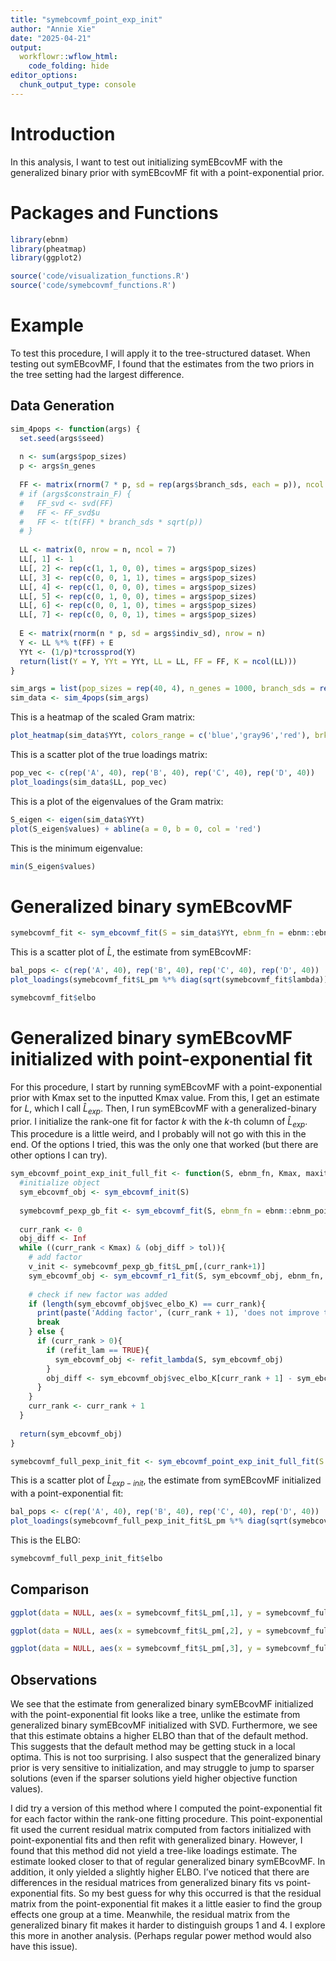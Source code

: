 ```yaml
---
title: "symebcovmf_point_exp_init"
author: "Annie Xie"
date: "2025-04-21"
output: 
  workflowr::wflow_html:
    code_folding: hide
editor_options:
  chunk_output_type: console
---
```


# Introduction
In this analysis, I want to test out initializing symEBcovMF with the generalized binary prior with symEBcovMF fit with a point-exponential prior.

# Packages and Functions

```r
library(ebnm)
library(pheatmap)
library(ggplot2)
```

```r
source('code/visualization_functions.R')
source('code/symebcovmf_functions.R')
```

# Example
To test this procedure, I will apply it to the tree-structured dataset. When testing out symEBcovMF, I found that the estimates from the two priors in the tree setting had the largest difference.

## Data Generation

```r
sim_4pops <- function(args) {
  set.seed(args$seed)
  
  n <- sum(args$pop_sizes)
  p <- args$n_genes
  
  FF <- matrix(rnorm(7 * p, sd = rep(args$branch_sds, each = p)), ncol = 7)
  # if (args$constrain_F) {
  #   FF_svd <- svd(FF)
  #   FF <- FF_svd$u
  #   FF <- t(t(FF) * branch_sds * sqrt(p))
  # }
  
  LL <- matrix(0, nrow = n, ncol = 7)
  LL[, 1] <- 1
  LL[, 2] <- rep(c(1, 1, 0, 0), times = args$pop_sizes)
  LL[, 3] <- rep(c(0, 0, 1, 1), times = args$pop_sizes)
  LL[, 4] <- rep(c(1, 0, 0, 0), times = args$pop_sizes)
  LL[, 5] <- rep(c(0, 1, 0, 0), times = args$pop_sizes)
  LL[, 6] <- rep(c(0, 0, 1, 0), times = args$pop_sizes)
  LL[, 7] <- rep(c(0, 0, 0, 1), times = args$pop_sizes)
  
  E <- matrix(rnorm(n * p, sd = args$indiv_sd), nrow = n)
  Y <- LL %*% t(FF) + E
  YYt <- (1/p)*tcrossprod(Y)
  return(list(Y = Y, YYt = YYt, LL = LL, FF = FF, K = ncol(LL)))
}
```

```r
sim_args = list(pop_sizes = rep(40, 4), n_genes = 1000, branch_sds = rep(2,7), indiv_sd = 1, seed = 1)
sim_data <- sim_4pops(sim_args)
```

This is a heatmap of the scaled Gram matrix:
```r
plot_heatmap(sim_data$YYt, colors_range = c('blue','gray96','red'), brks = seq(-max(abs(sim_data$YYt)), max(abs(sim_data$YYt)), length.out = 50))
```

This is a scatter plot of the true loadings matrix:
```r
pop_vec <- c(rep('A', 40), rep('B', 40), rep('C', 40), rep('D', 40))
plot_loadings(sim_data$LL, pop_vec)
```

This is a plot of the eigenvalues of the Gram matrix:
```r
S_eigen <- eigen(sim_data$YYt)
plot(S_eigen$values) + abline(a = 0, b = 0, col = 'red')
```

This is the minimum eigenvalue:
```r
min(S_eigen$values)
```

# Generalized binary symEBcovMF

```r
symebcovmf_fit <- sym_ebcovmf_fit(S = sim_data$YYt, ebnm_fn = ebnm::ebnm_generalized_binary, K = 7, maxiter = 500, rank_one_tol = 10^(-8), tol = 10^(-8), refit_lam = TRUE)
```

This is a scatter plot of $\hat{L}$, the estimate from symEBcovMF:
```r
bal_pops <- c(rep('A', 40), rep('B', 40), rep('C', 40), rep('D', 40))
plot_loadings(symebcovmf_fit$L_pm %*% diag(sqrt(symebcovmf_fit$lambda)), bal_pops)
```

```r
symebcovmf_fit$elbo
```

# Generalized binary symEBcovMF initialized with point-exponential fit
For this procedure, I start by running symEBcovMF with a point-exponential prior with Kmax set to the inputted Kmax value. From this, I get an estimate for $L$, which I call $\hat{L}_{exp}$. Then, I run symEBcovMF with a generalized-binary prior. I initialize the rank-one fit for factor $k$ with the $k$-th column of $\hat{L}_{exp}$. This procedure is a little weird, and I probably will not go with this in the end. Of the options I tried, this was the only one that worked (but there are other options I can try).

```r
sym_ebcovmf_point_exp_init_full_fit <- function(S, ebnm_fn, Kmax, maxiter, rank_one_tol, tol, refit_lam = FALSE){
  #initialize object
  sym_ebcovmf_obj <- sym_ebcovmf_init(S)
  
  symebcovmf_pexp_gb_fit <- sym_ebcovmf_fit(S, ebnm_fn = ebnm::ebnm_point_exponential, K = Kmax, maxiter = maxiter, rank_one_tol = rank_one_tol, tol = tol, refit_lam = refit_lam)
  
  curr_rank <- 0
  obj_diff <- Inf
  while ((curr_rank < Kmax) & (obj_diff > tol)){
    # add factor
    v_init <- symebcovmf_pexp_gb_fit$L_pm[,(curr_rank+1)]
    sym_ebcovmf_obj <- sym_ebcovmf_r1_fit(S, sym_ebcovmf_obj, ebnm_fn, maxiter, rank_one_tol, v_init = v_init)
    
    # check if new factor was added
    if (length(sym_ebcovmf_obj$vec_elbo_K) == curr_rank){
      print(paste('Adding factor', (curr_rank + 1), 'does not improve the objective function'))
      break
    } else {
      if (curr_rank > 0){
        if (refit_lam == TRUE){
          sym_ebcovmf_obj <- refit_lambda(S, sym_ebcovmf_obj)
        }
        obj_diff <- sym_ebcovmf_obj$vec_elbo_K[curr_rank + 1] - sym_ebcovmf_obj$vec_elbo_K[curr_rank]
      }
    }
    curr_rank <- curr_rank + 1
  }
  
  return(sym_ebcovmf_obj)
}
```

```r
symebcovmf_full_pexp_init_fit <- sym_ebcovmf_point_exp_init_full_fit(S = sim_data$YYt, ebnm_fn = ebnm::ebnm_generalized_binary, K = 7, maxiter = 500, rank_one_tol = 10^(-8), tol = 10^(-8), refit_lam = TRUE)
```

This is a scatter plot of $\hat{L}_{exp-init}$, the estimate from symEBcovMF initialized with a point-exponential fit:
```r
bal_pops <- c(rep('A', 40), rep('B', 40), rep('C', 40), rep('D', 40))
plot_loadings(symebcovmf_full_pexp_init_fit$L_pm %*% diag(sqrt(symebcovmf_full_pexp_init_fit$lambda)), bal_pops)
```

This is the ELBO:
```r
symebcovmf_full_pexp_init_fit$elbo
```

## Comparison
```r
ggplot(data = NULL, aes(x = symebcovmf_fit$L_pm[,1], y = symebcovmf_full_pexp_init_fit$L_pm[,1])) + geom_point() + geom_abline(slope = 1, intercept = 0, color = 'red')
```

```r
ggplot(data = NULL, aes(x = symebcovmf_fit$L_pm[,2], y = symebcovmf_full_pexp_init_fit$L_pm[,2])) + geom_point() + geom_abline(slope = 1, intercept = 0, color = 'red')
```

```r
ggplot(data = NULL, aes(x = symebcovmf_fit$L_pm[,3], y = symebcovmf_full_pexp_init_fit$L_pm[,3])) + geom_point() + geom_abline(slope = 1, intercept = 0, color = 'red')
```

## Observations
We see that the estimate from generalized binary symEBcovMF initialized with the point-exponential fit looks like a tree, unlike the estimate from generalized binary symEBcovMF initialized with SVD. Furthermore, we see that this estimate obtains a higher ELBO than that of the default method. This suggests that the default method may be getting stuck in a local optima. This is not too surprising. I also suspect that the generalized binary prior is very sensitive to initialization, and may struggle to jump to sparser solutions (even if the sparser solutions yield higher objective function values).

I did try a version of this method where I computed the point-exponential fit for each factor within the rank-one fitting procedure. This point-exponential fit used the current residual matrix computed from factors initialized with point-exponential fits and then refit with generalized binary. However, I found that this method did not yield a tree-like loadings estimate. The estimate looked closer to that of regular generalized binary symEBcovMF. In addition, it only yielded a slightly higher ELBO. I've noticed that there are differences in the residual matrices from generalized binary fits vs point-exponential fits. So my best guess for why this occurred is that the residual matrix from the point-exponential fit makes it a little easier to find the group effects one group at a time. Meanwhile, the residual matrix from the generalized binary fit makes it harder to distinguish groups 1 and 4. I explore this more in another analysis. (Perhaps regular power method would also have this issue).
